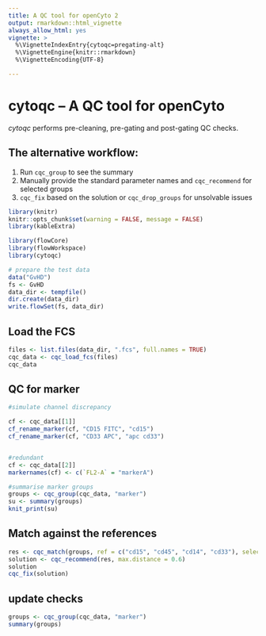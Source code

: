 ```yaml
---
title: A QC tool for openCyto 2
output: rmarkdown::html_vignette
always_allow_html: yes
vignette: >
  %\VignetteIndexEntry{cytoqc=pregating-alt}
  %\VignetteEngine{knitr::rmarkdown}
  %\VignetteEncoding{UTF-8}

---
```

# cytoqc -- A QC tool for openCyto

*cytoqc* performs pre-cleaning, pre-gating and post-gating QC checks.

## The alternative workflow:

1. Run `cqc_group` to see the summary
2. Manually provide the standard parameter names and `cqc_recommend` for selected groups
3. `cqc_fix` based on the solution or `cqc_drop_groups` for unsolvable issues

```r
library(knitr)
knitr::opts_chunk$set(warning = FALSE, message = FALSE)
library(kableExtra)
```


```r
library(flowCore)
library(flowWorkspace)
library(cytoqc)
```

```r
# prepare the test data
data("GvHD")
fs <- GvHD
data_dir <- tempfile()
dir.create(data_dir)
write.flowSet(fs, data_dir)
```

## Load the FCS

```r
files <- list.files(data_dir, ".fcs", full.names = TRUE)
cqc_data <- cqc_load_fcs(files)
cqc_data
```


## QC for marker
```r
#simulate channel discrepancy

cf <- cqc_data[[1]]
cf_rename_marker(cf, "CD15 FITC", "cd15")
cf_rename_marker(cf, "CD33 APC", "apc cd33")


#redundant
cf <- cqc_data[[2]]
markernames(cf) <- c(`FL2-A` = "markerA")

```


```r
#summarise marker groups
groups <- cqc_group(cqc_data, "marker")
su <- summary(groups)
knit_print(su)
```

## Match against the references
```r
res <- cqc_match(groups, ref = c("cd15", "cd45", "cd14", "cd33"), select = 1:5)
solution <- cqc_recommend(res, max.distance = 0.6) 
solution
cqc_fix(solution)
```
## update checks
```r
groups <- cqc_group(cqc_data, "marker")
summary(groups)
```

